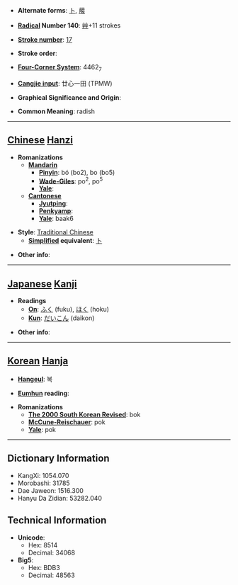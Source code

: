 * '''Alternate forms''': [[卜]], [[菔]]

* '''[[Wiktionary:Chinese radical index| Radical]] Number 140''': [[Wiktionary:Chinese radical index 艸|艸]]+11 strokes

* '''[[Wiktionary:Chinese total strokes index|Stroke number]]''': [[Wiktionary:Chinese total strokes index 17|17]]

* '''Stroke order''': 

* '''[[Wiktionary:Chinese four corner index|Four-Corner System]]''': 4462<sub>7</sub>

* '''[[Wiktionary:Chinese Cangjie index|Cangjie input]]''': 廿心一田 (TPMW)

* '''Graphical Significance and Origin''': 

* '''Common Meaning''': radish

----

== [[Chinese]] [[Hanzi]] ==

* '''Romanizations'''
** '''[[Mandarin]]'''
*** '''[[Pinyin]]''': bó (bo2), bo (bo5)
*** '''[[Wade-Giles]]''': po<sup>2</sup>, po<sup>5</sup>
*** '''[[Yale]]''': 
** '''[[Cantonese]]'''
*** '''[[Jyutping]]''':
*** '''[[Penkyamp]]''': 
*** '''[[Yale]]''': baak6

* '''Style''': [[Traditional Chinese]] 
** '''[[Simplified Chinese|Simplified]] equivalent''': [[卜]]

* '''Other info''': 

----

== [[Japanese]] [[Kanji]] ==

* '''Readings'''
** '''[[On]]''': [[ふく]] (fuku), [[ほく]] (hoku)
** '''[[Kun]]''': [[だいこん]] (daikon)

* '''Other info''':  

----

== [[Korean]] [[Hanja]] ==

* '''[[Hangeul]]''': 복

* '''[[Eumhun]] reading''': 

* '''Romanizations'''
** '''[[The 2000 South Korean Revised Romanization|The 2000 South Korean Revised]]''': bok
** '''[[McCune-Reischauer]]''': pok
** '''[[Yale]]''': pok

----

== Dictionary Information ==

* KangXi: 1054.070
* Morobashi: 31785
* Dae Jaweon: 1516.300
* Hanyu Da Zidian: 53282.040

== Technical Information ==

* '''Unicode''':
** Hex: 8514
** Decimal: 34068
* '''Big5''':
** Hex: BDB3
** Decimal: 48563